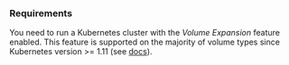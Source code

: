 
### Requirements

You need to run a Kubernetes cluster with the _Volume Expansion_ feature enabled. This feature is supported on the majority of volume types since Kubernetes version >= 1.11 (see [docs](https://kubernetes.io/docs/concepts/storage/storage-classes/#allow-volume-expansion)).

<ExpandableVolumeSnippet/>
